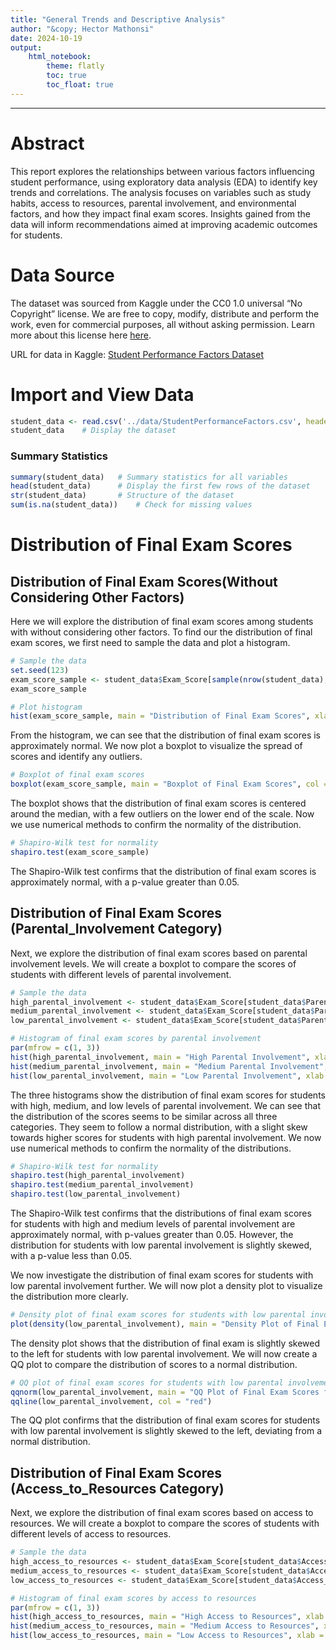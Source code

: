 ```yaml
---
title: "General Trends and Descriptive Analysis"
author: "&copy; Hector Mathonsi"
date: 2024-10-19
output:
    html_notebook:
        theme: flatly
        toc: true
        toc_float: true
---
```


-----

# Abstract

This report explores the relationships between various factors influencing student performance, using exploratory data analysis (EDA) to identify key trends and correlations. The analysis focuses on variables such as study habits, access to resources, parental involvement, and environmental factors, and how they impact final exam scores. Insights gained from the data will inform recommendations aimed at improving academic outcomes for students.

# Data Source

The dataset was sourced from Kaggle under the CC0 1.0 universal "No Copyright" license. We are free to copy, modify, distribute and perform the work, even for commercial purposes, all without asking permission. Learn more about this license here [here](https://creativecommons.org/publicdomain/zero/1.0/).

URL for data in Kaggle: [Student Performance Factors Dataset](https://www.kaggle.com/datasets/lainguyn123/student-performance-factors)

# Import and View Data

```r
student_data <- read.csv('../data/StudentPerformanceFactors.csv', header = TRUE)
student_data    # Display the dataset
```

### Summary Statistics

```r
summary(student_data)   # Summary statistics for all variables
head(student_data)      # Display the first few rows of the dataset
str(student_data)       # Structure of the dataset
sum(is.na(student_data))    # Check for missing values
```

# Distribution of Final Exam Scores

## Distribution of Final Exam Scores(Without Considering Other Factors)
Here we will explore the distribution of final exam scores among students with without considering other factors.
To find our the distribution of final exam scores, we first need to sample the data and plot a histogram.
```r
# Sample the data
set.seed(123)
exam_score_sample <- student_data$Exam_Score[sample(nrow(student_data), 100)]
exam_score_sample

# Plot histogram
hist(exam_score_sample, main = "Distribution of Final Exam Scores", xlab = "Final Exam Score", col = "skyblue", border = "black")
```

From the histogram, we can see that the distribution of final exam scores is approximately normal. We now plot a boxplot to visualize the spread of scores and identify any outliers.
```r
# Boxplot of final exam scores
boxplot(exam_score_sample, main = "Boxplot of Final Exam Scores", col = "skyblue", border = "black")
```

The boxplot shows that the distribution of final exam scores is centered around the median, with a few outliers on the lower end of the scale. Now we use numerical methods to confirm the normality of the distribution.
```r
# Shapiro-Wilk test for normality
shapiro.test(exam_score_sample)
```

The Shapiro-Wilk test confirms that the distribution of final exam scores is approximately normal, with a p-value greater than 0.05.

## Distribution of Final Exam Scores (Parental_Involvement Category)

Next, we explore the distribution of final exam scores based on parental involvement levels. We will create a boxplot to compare the scores of students with different levels of parental involvement.
```r
# Sample the data
high_parental_involvement <- student_data$Exam_Score[student_data$Parental_Involvement == "High"][sample(sum(student_data$Parental_Involvement == "High"), 100)]
medium_parental_involvement <- student_data$Exam_Score[student_data$Parental_Involvement == "Medium"][sample(sum(student_data$Parental_Involvement == "Medium"), 100)]
low_parental_involvement <- student_data$Exam_Score[student_data$Parental_Involvement == "Low"][sample(sum(student_data$Parental_Involvement == "Low"), 100)]

# Histogram of final exam scores by parental involvement
par(mfrow = c(1, 3))
hist(high_parental_involvement, main = "High Parental Involvement", xlab = "Final Exam Score", col = "skyblue", border = "black")
hist(medium_parental_involvement, main = "Medium Parental Involvement", xlab = "Final Exam Score", col = "skyblue", border = "black")
hist(low_parental_involvement, main = "Low Parental Involvement", xlab = "Final Exam Score", col = "skyblue", border = "black")
```

The three histograms show the distribution of final exam scores for students with high, medium, and low levels of parental involvement. We can see that the distribution of the scores seems to be similar across all three categories. They seem to follow a normal distribution, with a slight skew towards higher scores for students with high parental involvement.
We now use numerical methods to confirm the normality of the distributions.
```r
# Shapiro-Wilk test for normality
shapiro.test(high_parental_involvement)
shapiro.test(medium_parental_involvement)
shapiro.test(low_parental_involvement)
```

The Shapiro-Wilk test confirms that the distributions of final exam scores for students with high and medium levels of parental involvement are approximately normal, with p-values greater than 0.05. However, the distribution for students with low parental involvement is slightly skewed, with a p-value less than 0.05.

We now investigate the distribution of final exam scores for students with low parental involvement further. We will now plot a density plot to visualize the distribution more clearly.
```r
# Density plot of final exam scores for students with low parental involvement
plot(density(low_parental_involvement), main = "Density Plot of Final Exam Scores for Low Parental Involvement", xlab = "Final Exam Score", col = "skyblue")
```

The density plot shows that the distribution of final exam is slightly skewed to the left for students with low parental involvement. We will now create a QQ plot to compare the distribution of scores to a normal distribution.

```r
# QQ plot of final exam scores for students with low parental involvement
qqnorm(low_parental_involvement, main = "QQ Plot of Final Exam Scores for Low Parental Involvement", col = "skyblue")
qqline(low_parental_involvement, col = "red")
```

The QQ plot confirms that the distribution of final exam scores for students with low parental involvement is slightly skewed to the left, deviating from a normal distribution.

## Distribution of Final Exam Scores (Access_to_Resources Category)

Next, we explore the distribution of final exam scores based on access to resources. We will create a boxplot to compare the scores of students with different levels of access to resources.
```r
# Sample the data
high_access_to_resources <- student_data$Exam_Score[student_data$Access_to_Resources == "High"][sample(sum(student_data$Access_to_Resources == "High"), 100)]
medium_access_to_resources <- student_data$Exam_Score[student_data$Access_to_Resources == "Medium"][sample(sum(student_data$Access_to_Resources == "Medium"), 100)]
low_access_to_resources <- student_data$Exam_Score[student_data$Access_to_Resources == "Low"][sample(sum(student_data$Access_to_Resources == "Low"), 100)]

# Histogram of final exam scores by access to resources
par(mfrow = c(1, 3))
hist(high_access_to_resources, main = "High Access to Resources", xlab = "Final Exam Score", col = "skyblue", border = "black")
hist(medium_access_to_resources, main = "Medium Access to Resources", xlab = "Final Exam Score", col = "skyblue", border = "black")
hist(low_access_to_resources, main = "Low Access to Resources", xlab = "Final Exam Score", col = "skyblue", border = "black")
```


